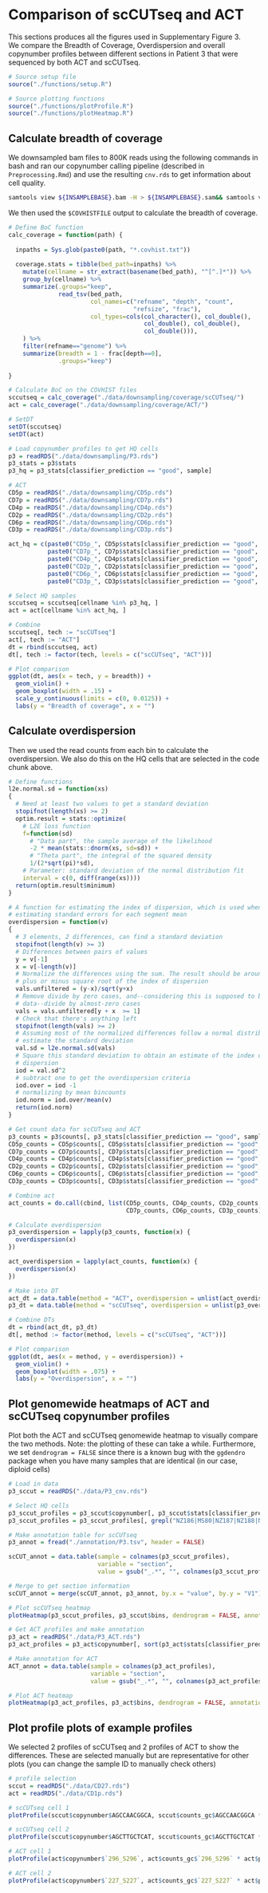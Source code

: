 # Comparison of scCUTseq and ACT

This sections produces all the figures used in Supplementary Figure 3.  
We compare the Breadth of Coverage, Overdispersion and overall copynumber profiles between different sections in Patient 3 that were sequenced by both ACT and scCUTseq.


```r
# Source setup file
source("./functions/setup.R")

# Source plotting functions
source("./functions/plotProfile.R")
source("./functions/plotHeatmap.R")
```

## Calculate breadth of coverage

We downsampled bam files to 800K reads using the following commands in bash and ran our copynumber calling pipeline (described in `Preprocessing.Rmd`) and use the resulting `cnv.rds` to get information about cell quality.

```bash
samtools view ${INSAMPLEBASE}.bam -H > ${INSAMPLEBASE}.sam&& samtools view $INSAMPLEBASE.bam | shuf -n 800000 --random-source=$INSAMPLEBASE.bam >> $INSAMPLEBASE.sam&& samtools sort -o ../downsampling/bamfiles/$OUTBAM $INSAMPLEBASE.sam&& rm $INSAMPLEBASE.sam&& genomeCoverageBed -ibam ../downsampling/bamfiles/$OUTBAM -fs 50 -max 1 > ../downsampling/coverage/$COVHISTFILE
```

We then used the `$COVHISTFILE` output to calculate the breadth of coverage.
```r
# Define BoC function
calc_coverage = function(path) {
  
  inpaths = Sys.glob(paste0(path, "*.covhist.txt"))
  
  coverage.stats = tibble(bed_path=inpaths) %>%
    mutate(cellname = str_extract(basename(bed_path), "^[^.]*")) %>%
    group_by(cellname) %>%
    summarize(.groups="keep",
              read_tsv(bed_path,
                       col_names=c("refname", "depth", "count",
                                   "refsize", "frac"),
                       col_types=cols(col_character(), col_double(),
                                      col_double(), col_double(),
                                      col_double())),
    ) %>%
    filter(refname=="genome") %>%
    summarize(breadth = 1 - frac[depth==0],
              .groups="keep")
  
}

# Calculate BoC on the COVHIST files
sccutseq = calc_coverage("./data/downsampling/coverage/scCUTseq/")
act = calc_coverage("./data/downsampling/coverage/ACT/")

# SetDT
setDT(sccutseq)
setDT(act)

# Load copynumber profiles to get HQ cells
p3 = readRDS("./data/downsampling/P3.rds")
p3_stats = p3$stats
p3_hq = p3_stats[classifier_prediction == "good", sample]

# ACT
CD5p = readRDS("./data/downsampling/CD5p.rds")
CD7p = readRDS("./data/downsampling/CD7p.rds")
CD4p = readRDS("./data/downsampling/CD4p.rds")
CD2p = readRDS("./data/downsampling/CD2p.rds")
CD6p = readRDS("./data/downsampling/CD6p.rds")
CD3p = readRDS("./data/downsampling/CD3p.rds")

act_hq = c(paste0("CD5p_", CD5p$stats[classifier_prediction == "good", sample]),
           paste0("CD7p_", CD7p$stats[classifier_prediction == "good", sample]),
           paste0("CD4p_", CD4p$stats[classifier_prediction == "good", sample]),
           paste0("CD2p_", CD2p$stats[classifier_prediction == "good", sample]),
           paste0("CD6p_", CD6p$stats[classifier_prediction == "good", sample]),
           paste0("CD3p_", CD3p$stats[classifier_prediction == "good", sample]))

# Select HQ samples
sccutseq = sccutseq[cellname %in% p3_hq, ]
act = act[cellname %in% act_hq, ]

# Combine
sccutseq[, tech := "scCUTseq"]
act[, tech := "ACT"]
dt = rbind(sccutseq, act)
dt[, tech := factor(tech, levels = c("scCUTseq", "ACT"))]

# Plot comparison
ggplot(dt, aes(x = tech, y = breadth)) +
  geom_violin() +
  geom_boxplot(width = .15) + 
  scale_y_continuous(limits = c(0, 0.0125)) +
  labs(y = "Breadth of coverage", x = "")
```

## Calculate overdispersion

Then we used the read counts from each bin to calculate the overdispersion. We also do this on the HQ cells that are selected in the code chunk above.

```r
# Define functions
l2e.normal.sd = function(xs)
{
  # Need at least two values to get a standard deviation
  stopifnot(length(xs) >= 2)
  optim.result = stats::optimize(
    # L2E loss function
    f=function(sd)
      # "Data part", the sample average of the likelihood
      -2 * mean(stats::dnorm(xs, sd=sd)) +
      # "Theta part", the integral of the squared density
      1/(2*sqrt(pi)*sd),
    # Parameter: standard deviation of the normal distribution fit
    interval = c(0, diff(range(xs))))
  return(optim.result$minimum)
}

# A function for estimating the index of dispersion, which is used when
# estimating standard errors for each segment mean
overdispersion = function(v)
{
  # 3 elements, 2 differences, can find a standard deviation
  stopifnot(length(v) >= 3)
  # Differences between pairs of values
  y = v[-1]
  x = v[-length(v)]
  # Normalize the differences using the sum. The result should be around zero,
  # plus or minus square root of the index of dispersion
  vals.unfiltered = (y-x)/sqrt(y+x)
  # Remove divide by zero cases, and--considering this is supposed to be count
  # data--divide by almost-zero cases
  vals = vals.unfiltered[y + x  >= 1]
  # Check that there's anything left
  stopifnot(length(vals) >= 2)
  # Assuming most of the normalized differences follow a normal distribution,
  # estimate the standard deviation
  val.sd = l2e.normal.sd(vals)
  # Square this standard deviation to obtain an estimate of the index of
  # dispersion
  iod = val.sd^2
  # subtract one to get the overdispersion criteria
  iod.over = iod -1
  # normalizing by mean bincounts
  iod.norm = iod.over/mean(v)
  return(iod.norm)
}

# Get count data for scCUTseq and ACT
p3_counts = p3$counts[, p3_stats[classifier_prediction == "good", sample], with = FALSE]
CD5p_counts = CD5p$counts[, CD5p$stats[classifier_prediction == "good", sample], with = FALSE]
CD7p_counts = CD7p$counts[, CD7p$stats[classifier_prediction == "good", sample], with = FALSE]
CD4p_counts = CD4p$counts[, CD4p$stats[classifier_prediction == "good", sample], with = FALSE]
CD2p_counts = CD2p$counts[, CD2p$stats[classifier_prediction == "good", sample], with = FALSE]
CD6p_counts = CD6p$counts[, CD6p$stats[classifier_prediction == "good", sample], with = FALSE]
CD3p_counts = CD3p$counts[, CD3p$stats[classifier_prediction == "good", sample], with = FALSE]

# Combine act
act_counts = do.call(cbind, list(CD5p_counts, CD4p_counts, CD2p_counts,
                                 CD7p_counts, CD6p_counts, CD3p_counts))

# Calculate overdispersion
p3_overdispersion = lapply(p3_counts, function(x) {
  overdispersion(x)
})

act_overdispersion = lapply(act_counts, function(x) {
  overdispersion(x)
})

# Make into DT
act_dt = data.table(method = "ACT", overdispersion = unlist(act_overdispersion))
p3_dt = data.table(method = "scCUTseq", overdispersion = unlist(p3_overdispersion))

# Combine DTs
dt = rbind(act_dt, p3_dt)
dt[, method := factor(method, levels = c("scCUTseq", "ACT"))]

# Plot comparison
ggplot(dt, aes(x = method, y = overdispersion)) +
  geom_violin() +
  geom_boxplot(width = .075) + 
  labs(y = "Overdispersion", x = "")
```

## Plot genomewide heatmaps of ACT and scCUTseq copynumber profiles

Plot both the ACT and scCUTseq genomewide heatmap to visually compare the two methods. Note: the plotting of these can take a while. Furthermore, we set `dendrogram = FALSE` since there is a known bug with the `ggdendro` package when you have many samples that are identical (in our case, diploid cells)

```r
# Load in data
p3_sccut = readRDS("./data/P3_cnv.rds")

# Select HQ cells
p3_sccut_profiles = p3_sccut$copynumber[, p3_sccut$stats[classifier_prediction == "good", sample], with = FALSE]
p3_sccut_profiles = p3_sccut_profiles[, grepl("NZ186|MS80|NZ187|NZ188|NZ189|NZ211", colnames(p3_sccut_profiles)), with = F] # Select sections that also has ACT sequencing data

# Make annotation table for scCUTseq
p3_annot = fread("./annotation/P3.tsv", header = FALSE)

scCUT_annot = data.table(sample = colnames(p3_sccut_profiles),
                         variable = "section",
                         value = gsub("_.*", "", colnames(p3_sccut_profiles)))

# Merge to get section information
scCUT_annot = merge(scCUT_annot, p3_annot, by.x = "value", by.y = "V1")

# Plot scCUTseq heatmap
plotHeatmap(p3_sccut_profiles, p3_sccut$bins, dendrogram = FALSE, annotation = scCUT_annot[, .(sample, variable, V2)])

# Get ACT profiles and make annotation
p3_act = readRDS("./data/P3_ACT.rds")
p3_act_profiles = p3_act$copynumber[, sort(p3_act$stats[classifier_prediction == "good", sample]), with = F]

# Make annotation for ACT
ACT_annot = data.table(sample = colnames(p3_act_profiles),
                       variable = "section",
                       value = gsub("_.*", "", colnames(p3_act_profiles)))

# Plot ACT heatmap
plotHeatmap(p3_act_profiles, p3_act$bins, dendrogram = FALSE, annotation = ACT_annot)
```

## Plot profile plots of example profiles

We selected 2 profiles of scCUTseq and 2 profiles of ACT to show the differences. These are selected manually but are representative for other plots (you can change the sample ID to manually check others)

```r
# profile selection
sccut = readRDS("./data/CD27.rds")
act = readRDS("./data/CD1p.rds")

# scCUTseq cell 1
plotProfile(sccut$copynumber$AGCCAACGGCA, sccut$counts_gc$AGCCAACGGCA * sccut$ploidies[sample == "AGCCAACGGCA", ploidy], sccut$bins)

# scCUTseq cell 2
plotProfile(sccut$copynumber$AGCTTGCTCAT, sccut$counts_gc$AGCTTGCTCAT * sccut$ploidies[sample == "AGCTTGCTCAT", ploidy], sccut$bins)

# ACT cell 1
plotProfile(act$copynumber$`296_S296`, act$counts_gc$`296_S296` * act$ploidies[sample == "296_S296", ploidy], act$bins)

# ACT cell 2
plotProfile(act$copynumber$`227_S227`, act$counts_gc$`227_S227` * act$ploidies[sample == "227_S227", ploidy], act$bins)

```

